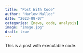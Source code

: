 ```yaml
---
title: "Post With Code"
author: "Harlow Malloc"
date: "2023-09-07"
categories: [news, code, analysis]
image: "image.jpg"
draft: true 
---
```


This is a post with executable code.

